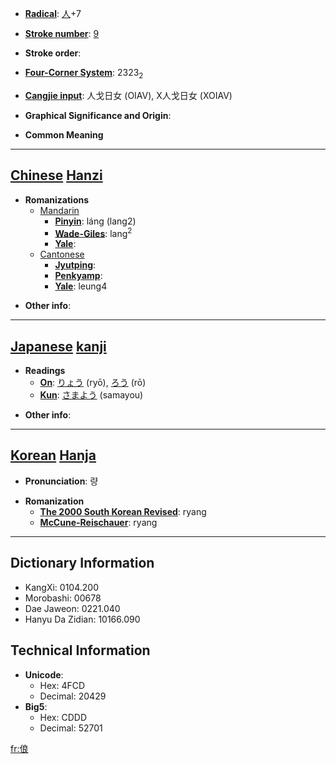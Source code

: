 * '''[[Wiktionary:Chinese radical index| Radical]]''': [[Wiktionary:Chinese radical index 人|人]]+7

* '''[[Wiktionary:Chinese total strokes index|Stroke number]]''': [[Wiktionary:Chinese total strokes index 9|9]]

* '''Stroke order''': 

* '''[[Wiktionary:Chinese four corner index|Four-Corner System]]''': 2323<sub>2</sub>

* '''[[Wiktionary:Chinese Cangjie index|Cangjie input]]''': 人戈日女 (OIAV), X人戈日女 (XOIAV)

* '''Graphical Significance and Origin''': 

* '''Common Meaning'''

----

== [[Chinese]] [[Hanzi]] ==

* '''Romanizations'''
** [[Mandarin]]
*** '''[[Pinyin]]''': láng (lang2)
*** '''[[Wade-Giles]]''': lang<sup>2</sup>
*** '''[[Yale]]''': 
**[[Cantonese]]
***'''[[Jyutping]]''':
***'''[[Penkyamp]]''': 
***'''[[Yale]]''': leung4

* '''Other info''': 

----

== [[Japanese]] [[kanji]] ==

* '''Readings'''
** '''[[On]]''': [[りょう]] (ryō), [[ろう]] (rō)
** '''[[Kun]]''': [[さまよう]] (samayou)

* '''Other info''':  

----

== [[Korean]] [[Hanja]] ==

* '''Pronunciation''': 량

* '''Romanization'''
** '''[[The 2000 South Korean Revised Romanization|The 2000 South Korean Revised]]''': ryang
** '''[[McCune-Reischauer]]''': ryang

----

== Dictionary Information ==

* KangXi: 0104.200
* Morobashi: 00678
* Dae Jaweon: 0221.040
* Hanyu Da Zidian: 10166.090

== Technical Information ==

* '''Unicode''':
** Hex: 4FCD
** Decimal: 20429
* '''Big5''':
** Hex: CDDD
** Decimal: 52701

[[fr:俍]]